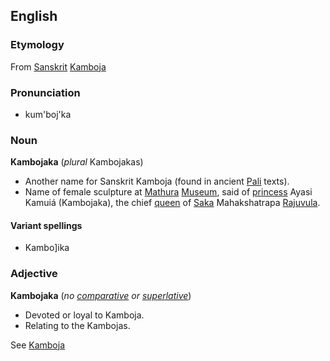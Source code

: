 ==English==

===Etymology===
From [[Sanskrit]] [[Kamboja]]

===Pronunciation===
*kum'boj'ka

===Noun===
'''Kambojaka''' (''plural'' Kambojakas)

*Another name for Sanskrit Kamboja (found in ancient [[Pali]] texts).
*Name of female sculpture  at [[Mathura]] [[Museum]], said of [[princess]] Ayasi Kamuiá  (Kambojaka), the chief [[queen]] of [[Saka]] Mahakshatrapa [[Rajuvula]]. 

====Variant spellings====

*Kambo]ika

===Adjective===
<!-- this may be another case of a noun used adjectivally. -->
'''Kambojaka''' (''no [[comparative]] or [[superlative]]'')

*Devoted or loyal to Kamboja. 
*Relating to the Kambojas.

See [[Kamboja]]